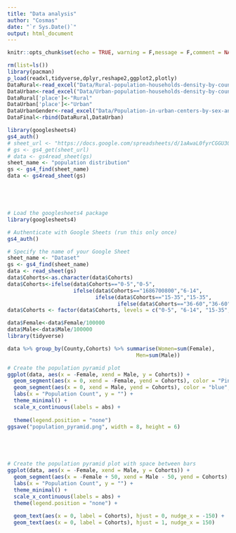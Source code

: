 ```yaml
---
title: "Data analysis"
author: "Cosmas"
date: "`r Sys.Date()`"
output: html_document
---
```



```r
knitr::opts_chunk$set(echo = TRUE, warning = F,message = F,comment = NA)
```

```r
rm(list=ls())
library(pacman)
p_load(readxl,tidyverse,dplyr,reshape2,ggplot2,plotly)
DataRural<-read_excel("Data/Rural-population-households-density-by-county.xlsx")
DataUrban<-read_excel("Data/Urban-population-households-density-by-county.xlsx")
DataRural['place']<-"Rural"
DataUrban['place']<-"Urban"
DataUrbanGender<-read_excel("Data/Population-in-urban-centers-by-sex-and-urban-center.xlsx")
DataFinal<-rbind(DataRural,DataUrban)


```

```r

library(googlesheets4)
gs4_auth()
# sheet_url <- "https://docs.google.com/spreadsheets/d/1aAwaL0fyrCGGU3QEjPA11_tnwMxmebkRY0pjNFKTF_I/edit#gid=1588788399"
# gs <- gs4_get(sheet_url)
# data <- gs4read_sheet(gs)
sheet_name <- "population distribution"
gs <- gs4_find(sheet_name)
data <- gs4read_sheet(gs)






```
```r
# Load the googlesheets4 package
library(googlesheets4)

# Authenticate with Google Sheets (run this only once)
gs4_auth()
```


```r
# Specify the name of your Google Sheet
sheet_name <- "Dataset"
gs <- gs4_find(sheet_name)
data <- read_sheet(gs)
data$Cohorts<-as.character(data$Cohorts)
data$Cohorts<-ifelse(data$Cohorts=="0-5","0-5",
                     ifelse(data$Cohorts=="1686700800","6-14",
                            ifelse(data$Cohorts=="15-35","15-35",
                                   ifelse(data$Cohorts=="36-60","36-60","61+"))))
data$Cohorts <- factor(data$Cohorts, levels = c("0-5", "6-14", "15-35", "36-60", "61+"))

data$Female<-data$Female/100000
data$Male<-data$Male/100000
library(tidyverse)

data %>% group_by(County,Cohorts) %>% summarise(Women=sum(Female),
                                         Men=sum(Male))

```

```r
# Create the population pyramid plot
ggplot(data, aes(x = -Female, xend = Male, y = Cohorts)) +
  geom_segment(aes(x = 0, xend = -Female, yend = Cohorts), color = "Pink", size = 2) +
  geom_segment(aes(x = 0, xend = Male, yend = Cohorts), color = "blue", size = 2) +
  labs(x = "Population Count", y = "") +
  theme_minimal() +
  scale_x_continuous(labels = abs) +
  
  theme(legend.position = "none")
ggsave("population_pyramid.png", width = 8, height = 6)






```


```r
# Create the population pyramid plot with space between bars
ggplot(data, aes(x = -Female, xend = Male, y = Cohorts)) +
  geom_segment(aes(x = -Female + 50, xend = Male - 50, yend = Cohorts), color = "pink", size = 2) +
  labs(x = "Population Count", y = "") +
  theme_minimal() +
  scale_x_continuous(labels = abs) +
  theme(legend.position = "none") +
 
  geom_text(aes(x = 0, label = Cohorts), hjust = 0, nudge_x = -150) +
  geom_text(aes(x = 0, label = Cohorts), hjust = 1, nudge_x = 150)



```


